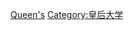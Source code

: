 {{Catnav|頁面分類|人物|校友|大學校友|加拿大大學校友}}
{{catmore|皇后大學}}
{{Commonscat|Alumni of Queen's University}}

[[Category:加拿大大學校友|Queen's]]
[[Category:皇后大学|Category:皇后大学]]